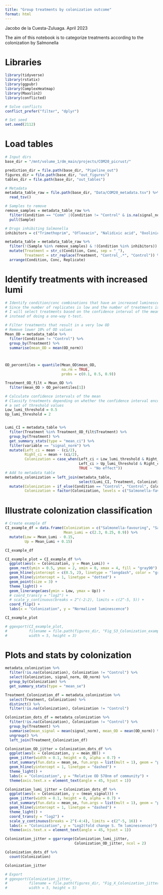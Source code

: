 ```yaml
---
title: "Group treatments by colonization outcome"
format: html
---
```

Jacobo de la Cuesta-Zuluaga. April 2023

The aim of this notebook is to categorize treatments according to the colonization
by Salmonella 


# Libraries

```r
library(tidyverse)
library(rstatix)
library(ggpubr)
library(ComplexHeatmap)
library(Maaslin2)
library(conflicted)
```


```r
# Solve conflicts
conflict_prefer("filter", "dplyr")
```

```r
# Set seed
set.seed(2112)
```

# Load tables

```r
# Input dirs
base_dir = "/mnt/volume_1/dm_main/projects/COM20_picrust/"

prediction_dir = file.path(base_dir, "Pipeline_out")
figures_dir = file.path(base_dir, "out_figures")
tables_dir = file.path(base_dir, "out_tables")

# Metadata
metadata_table_raw = file.path(base_dir, "Data/COM20_metadata.tsv") %>% 
  read_tsv()

# Samples to remove
remove_samples = metadata_table_raw %>% 
  filter(Condition == "Comm" |(Condition != "Control" & is.na(signal_norm))) %>% 
  pull(Sample)

# Drugs inhibiting Salmonella
inhibitors = c("Trimethoprim", "Ofloxacin", "Nalidixic acid", "Oxolinic acid")

metadata_table = metadata_table_raw %>% 
  filter(!(Sample %in% remove_samples) & !(Condition %in% inhibitors)) %>% 
  mutate(Treatment = str_c(Condition, Conc, sep = "_"),
         Treatment = str_replace(Treatment, "Control_.*", "Control")) %>% 
  arrange(Condition, Conc, Replicate)
```



# Identify treatments with increased lumi 
```r
# Identify condition/conc combinations that have an increased luminescence
# Since the number of replicates is low and the number of treatments is high
# I will select treatments based on the confidence interval of the mean lumi
# instead of doing a one-way t-test.

# Filter treatments that result in a very low OD
# Remove lower 10% of OD values
Mean_OD = metadata_table %>% 
  filter(Condition != "Control") %>% 
  group_by(Treatment) %>% 
  summarise(mean_OD = mean(OD_norm))



OD_percentiles = quantile(Mean_OD$mean_OD, 
                          na.rm = TRUE, 
                          probs = c(0.1, 0.5, 0.9))

Treatment_OD_filt = Mean_OD %>% 
  filter(mean_OD > OD_percentiles[1])

# Calculate confidence intervals of the mean
# Classify treatments depending on whether the confidence interval encompasses 
# a set of threshold values
Low_lumi_threshold = 0.5
Up_lumi_threshold = 2


Lumi_CI = metadata_table %>% 
  filter(Treatment %in% Treatment_OD_filt$Treatment) %>% 
  group_by(Treatment) %>% 
  get_summary_stats(type = "mean_ci") %>% 
  filter(variable == "signal_norm") %>% 
  mutate(Left_ci = mean - (ci/2),
         Right_ci = mean + (ci/2), 
         Colonization = case_when(Left_ci < Low_lumi_threshold & Right_ci < Low_lumi_threshold ~ "Salmonella-restricting",
                                  Left_ci > Up_lumi_threshold & Right_ci > Up_lumi_threshold ~ "Salmonella-favouring",
                                  TRUE ~ "No effect"))
# Add to metadata table
metadata_colonization = left_join(metadata_table, 
                                  select(Lumi_CI, Treatment, Colonization)) %>% 
  mutate(Colonization = if_else(Condition == "Control", "Control", Colonization), 
         Colonization = factor(Colonization, levels = c("Salmonella-favouring", "Salmonella-restricting", "No effect","Control")))
```

# Illustrate colonization classification 

```r
# Create example df
CI_example_df = data.frame(Colonization = c("Salmonella-favouring", "Salmonella-restricting", "No effect"),
                           Mean_Lumi = c(2.3, 0.25, 0.9)) %>% 
  mutate(Low = Mean_Lumi - 0.15, 
         Up = Mean_Lumi + 0.15) 

CI_example_df

CI_example_plot = CI_example_df %>%  
  ggplot(aes(x = Colonization, y = Mean_Lumi)) +
  geom_rect(ymin = 0.5, ymax = 2, xmin = 0, xmax = 4, fill = "gray90") +
  geom_hline(yintercept = c(0.5, 2), linetype = "longdash", color = "gray") +
  geom_hline(yintercept = 1, linetype = "dotted") +
  geom_point(size = 3) +
  theme_light() +
  geom_linerange(aes(ymin = Low, ymax = Up)) +
  # coord_trans(y = "log2") +
  # scale_y_continuous(breaks = 2^(-2:2), limits = c(2^-5, 5)) +
  coord_flip() +
  labs(x = "Colonization", y = "Normalized luminescence") 

CI_example_plot

# ggexport(CI_example_plot, 
#          filename = file.path(figures_dir, "Fig_S3_Colonization_example.pdf"), 
#          width = 5, height = 3)
```

# Plots and stats by colonization 
```r
metadata_colonization %>% 
  filter(!is.na(Colonization), Colonization != "Control") %>% 
  select(Colonization, signal_norm, OD_norm) %>% 
  group_by(Colonization) %>% 
  get_summary_stats(type = "mean_se")

Treatment_Colonization_df = metadata_colonization %>% 
  select(Treatment, Colonization) %>% 
  distinct() %>% 
  filter(!is.na(Colonization), Colonization != "Control")

Colonization_dots_df = metadata_colonization %>% 
  filter(!is.na(Colonization), Colonization != "Control") %>% 
  group_by(Treatment) %>% 
  summarise(mean_signal = mean(signal_norm), mean_OD = mean(OD_norm)) %>% 
  ungroup() %>% 
  left_join(Treatment_Colonization_df)

Colonization_OD_jitter = Colonization_dots_df %>% 
  ggplot(aes(x = Colonization, y = mean_OD)) +
  geom_jitter(width = 0.1, height = 0, alpha = 0.7) +
  stat_summary(fun.data = mean_se, fun.args = list(mult = 1), geom = "pointrange", color = "firebrick3") +
  geom_hline(yintercept = 1, linetype = "dashed") +
  theme_light() +
  labs(x = "Colonization", y = "Relative OD 578nm of community") +
  theme(axis.text.x = element_text(angle = 45, hjust = 1))

Colonization_lumi_jitter = Colonization_dots_df %>% 
  ggplot(aes(x = Colonization, y = (mean_signal))) +
  geom_jitter(width = 0.1, height = 0, alpha = 0.7) +
  stat_summary(fun.data = mean_se, fun.args = list(mult = 1), geom = "pointrange", color = "firebrick3") +
  geom_hline(yintercept = 1, linetype = "dashed") +
  theme_light() +
  coord_trans(y = "log2") +
  scale_y_continuous(breaks = 2^(-4:4), limits = c(2^-5, 16)) +
  labs(x = "Colonization", y = "Log2(fold change S. Tm luminescence)") +
  theme(axis.text.x = element_text(angle = 45, hjust = 1))

Colonization_jitter = ggarrange(Colonization_lumi_jitter, 
                                Colonization_OD_jitter, ncol = 2)
```

```r
Colonization_dots_df %>% 
  count(Colonization)

Colonization_jitter
```


```r
# Export
# ggexport(Colonization_jitter, 
#          filename = file.path(figures_dir, "Fig_X_Colonization_jitter.pdf"), 
#          width = 5, height = 5)
```

